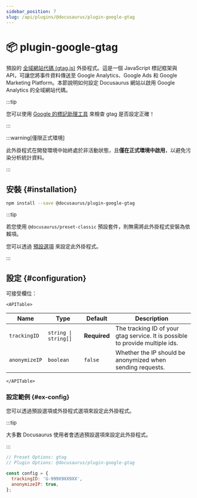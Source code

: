 ```yaml
---
sidebar_position: 7
slug: /api/plugins/@docusaurus/plugin-google-gtag
---
```


# 📦 plugin-google-gtag


預設的 [全域網站代碼 (gtag.js)](https://developers.google.com/tag-platform/gtagjs) 外掛程式。這是一個 JavaScript 標記框架與 API，可讓您將事件資料傳送至 Google Analytics、Google Ads 和 Google Marketing Platform。本節說明如何設定 Docusaurus 網站以啟用 Google Analytics 的全域網站代碼。

:::tip

您可以使用 [Google 的標記助理工具](https://tagassistant.google.com/) 來檢查 gtag 是否設定正確！

:::

:::warning[僅限正式環境]

此外掛程式在開發環境中始終處於非活動狀態，且**僅在正式環境中啟用**，以避免污染分析統計資料。

:::

## 安裝 {#installation}

```bash npm2yarn
npm install --save @docusaurus/plugin-google-gtag
```

:::tip

若您使用 `@docusaurus/preset-classic` 預設套件，則無需將此外掛程式安裝為依賴項。

您可以透過 [預設選項](../../using-plugins.mdx#docusauruspreset-classic) 來設定此外掛程式。

:::

## 設定 {#configuration}

可接受欄位：

```mdx-code-block
<APITable>
```

| Name | Type | Default | Description |
| --- | --- | --- | --- |
| `trackingID` | <code>string \| string[]</code> | **Required** | The tracking ID of your gtag service. It is possible to provide multiple ids. |
| `anonymizeIP` | `boolean` | `false` | Whether the IP should be anonymized when sending requests. |

```mdx-code-block
</APITable>
```

### 設定範例 {#ex-config}

您可以透過預設選項或外掛程式選項來設定此外掛程式。

:::tip

大多數 Docusaurus 使用者會透過預設選項來設定此外掛程式。

:::

```js config-tabs
// Preset Options: gtag
// Plugin Options: @docusaurus/plugin-google-gtag

const config = {
  trackingID: 'G-999X9XX9XX',
  anonymizeIP: true,
};
```